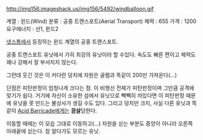 http://img156.imageshack.us/img156/5492/windballoon.gif

계열 : 윈드(Wind)
분류 : 공중 트랜스포트(Aerial Transport)
체력 : 655
가격 : 1200
요구에너지 : 선1, 윈드2 

[[넷스톰]]에서 등장하는 윈드 계열의 공중 트랜스포트.

공중 트랜스포트 유닛에서 가히 최강의 유닛이라 할 수있다. 속도도 빠른 편이고 체력도 꽤나 강해서 잘 부서지지 않는다.

그런데 웃긴 것은 이 커다란 덩치에 자원은 골렘과 똑같이 200만 가져온다(...)

단점은 피탄판정이 엄청나게 크다는 점. 이 비행선 전체가 피탄판정이며 그만큼 공격에 맞기가 쉽다. 거기에 자신이 소유한 섬에서 유닛으로 빽빽히 차있다면 이 피탄판정 때문에 유닛을 못 만드는 불상사가 생길 수도 있다. 그리고 덩치만 크지, 사실 다른 유닛과 똑같이 [[Acid Barricade]]에게는 '''끔살'''당한다.

이동할 때에는 이 모습 그대로 이동하고(...) 자원을 싣는 부분도 중앙이 아니라 오른쪽 아래끝에 싣는다. 참 알다가도 모르는 유닛.
